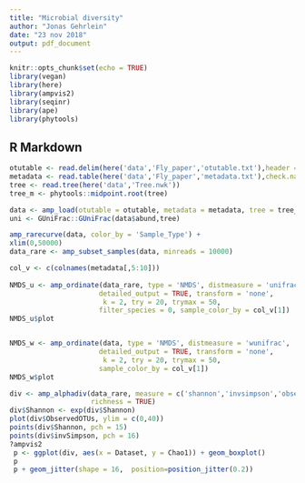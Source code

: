 ```yaml
---
title: "Microbial diversity"
author: "Jonas Gehrlein"
date: "23 nov 2018"
output: pdf_document
---
```


```r
knitr::opts_chunk$set(echo = TRUE)
library(vegan)
library(here)
library(ampvis2)
library(seqinr)
library(ape)
library(phytools)
```

## R Markdown


```r
otutable <- read.delim(here('data','Fly_paper','otutable.txt'),header = TRUE, check.names = FALSE)
metadata <- read.table(here('data','Fly_paper','metadata.txt'),check.names = FALSE, sep = '\t', header = TRUE)
tree <- read.tree(here('data','Tree.nwk'))
tree_m <- phytools::midpoint.root(tree)
```

```r
data <- amp_load(otutable = otutable, metadata = metadata, tree = tree_m)
uni <- GUniFrac::GUniFrac(data$abund,tree)

amp_rarecurve(data, color_by = 'Sample_Type') +
xlim(0,50000)
data_rare <- amp_subset_samples(data, minreads = 10000)

col_v <- c(colnames(metadata[,5:10]))
                    
NMDS_u <- amp_ordinate(data_rare, type = 'NMDS', distmeasure = 'unifrac',
                      detailed_output = TRUE, transform = 'none',
                       k = 2, try = 20, trymax = 50,
                      filter_species = 0, sample_color_by = col_v[1])
NMDS_u$plot


NMDS_w <- amp_ordinate(data, type = 'NMDS', distmeasure = 'wunifrac',
                      detailed_output = TRUE, transform = 'none',
                       k = 2, try = 20, trymax = 50,
                      sample_color_by = col_v[1])
NMDS_w$plot

```

```r
div <- amp_alphadiv(data_rare, measure = c('shannon','invsimpson','observed'),
                    richness = TRUE)
div$Shannon <- exp(div$Shannon)
plot(div$ObservedOTUs, ylim = c(0,40))
points(div$Shannon, pch = 15)
points(div$invSimpson, pch = 16)
?ampvis2
 p <- ggplot(div, aes(x = Dataset, y = Chao1)) + geom_boxplot()
 p
 p + geom_jitter(shape = 16,  position=position_jitter(0.2))
```

